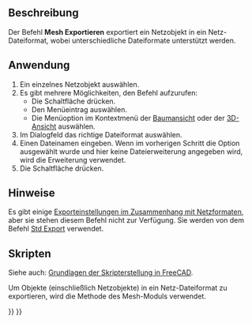 <languages/>

{{Docnav/de
|[[Mesh_Import/de|Importieren]]
|[[Mesh_FromPartShape/de|NetzAusPartForm]]
|[[Mesh_Workbench/de|Mesh]]
|IconL=Mesh_Import.svg
|IconR=Mesh_FromPartShape.svg
|IconC=Workbench_Mesh.svg
}}

{{GuiCommand/de
|Name=Mesh Export
|Name/de=Mesh Exportieren
|MenuLocation=Netze → Netz exportieren…
|Workbenches=[[Mesh_Workbench/de|Mesh]]
|SeeAlso=[[Std_Export/de|Std Export]], [[Import_Export/de|Import Export]]
}}

<span id="Description"></span>
==Beschreibung==

Der Befehl '''Mesh Exportieren''' exportiert ein Netzobjekt in ein Netz-Dateiformat, wobei unterschiedliche Dateiformate unterstützt werden.

<span id="Usage"></span>
==Anwendung==

# Ein einzelnes Netzobjekt auswählen.
# Es gibt mehrere Möglichkeiten, den Befehl aufzurufen:
#* Die Schaltfläche {{Button|[[Image:Mesh_Export.svg|16px]] [[Mesh_Export/de|Netz exportieren…]]}} drücken.
#* Den Menüeintrag {{MenuCommand|Netze → [[Image:Mesh_Export.svg|16px]] Netz exportieren…}} auswählen.
#* Die Menüoption {{MenuCommand|[[Image:Mesh_Export.svg|16px]] Netz exportieren…}} im Kontextmenü der [[Tree_view/de|Baumansicht]] oder der [[3D_view/de|3D-Ansicht]] auswählen.
# Im Dialogfeld das richtige Dateiformat auswählen.
# Einen Dateinamen eingeben. Wenn im vorherigen Schritt die Option {{Value|Alle Dateien (*.*)}} ausgewählt wurde und hier keine Dateierweiterung angegeben wird, wird die Erweiterung {{FileName|.stl}} verwendet.
# Die Schaltfläche {{Button|Speichern}} drücken.

<span id="Notes"></span>
==Hinweise==

Es gibt einige [[Import_Export_Preferences/de#Verfügbare Einstellungen|Exporteinstellungen im Zusammenhang mit Netzformaten]], aber sie stehen diesem Befehl nicht zur Verfügung. Sie werden von dem Befehl [[Std_Export/de|Std Export]] verwendet.

<span id="Scripting"></span>
==Skripten==

Siehe auch: [[FreeCAD_Scripting_Basics/de|Grundlagen der Skripterstellung in FreeCAD]].

Um Objekte (einschließlich Netzobjekte) in ein Netz-Dateiformat zu exportieren, wird die Methode {{incode|export}} des Mesh-Moduls verwendet.

{{Code|code=
import FreeCAD
import Mesh

doc = FreeCAD.ActiveDocument

Mesh.export([doc.Cone, doc.Cylinder], "D:/testfiles/mymodel.stl")
}}


{{Docnav/de
|[[Mesh_Import/de|Importieren]]
|[[Mesh_FromPartShape/de|NetzAusPartForm]]
|[[Mesh_Workbench/de|Mesh]]
|IconL=Mesh_Import.svg
|IconR=Mesh_FromPartShape.svg
|IconC=Workbench_Mesh.svg
}}

{{Mesh Tools navi{{#translation:}}}}
{{Userdocnavi{{#translation:}}}}
{{clear}}